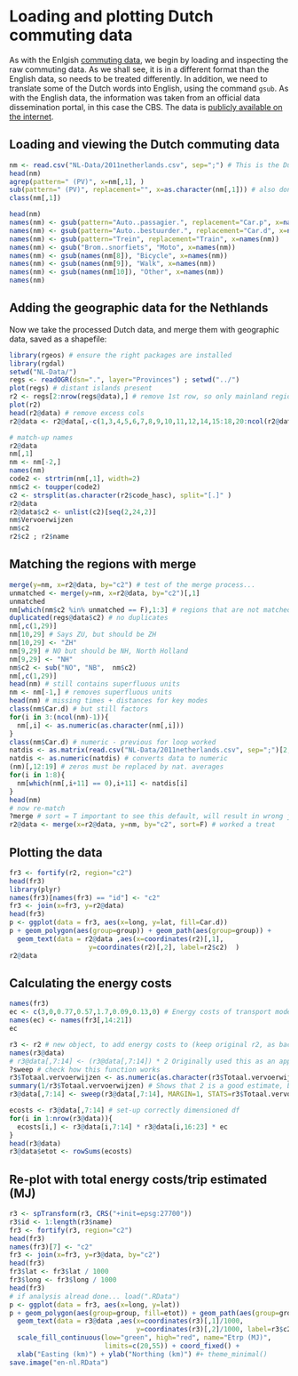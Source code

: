 Loading and plotting Dutch commuting data
=====
As with the Enlgish [commuting data](http://rpubs.com/RobinLovelace/7178), we begin by loading and inspecting the raw commuting data. As we shall see, it is in a different format than the English data, so needs to be treated differently. In addition, we need to translate some of the Dutch words into English, using the command `gsub`. As with the English data, the information was taken from an official data dissemination portal, in this case the CBS. The data is [publicly available on the internet](http://statline.cbs.nl/StatWeb/publication/?DM=SLNL&PA=81129ned&D1=0-1,3&D2=0&D3=a&D4=1&D5=0-12&D6=a&HDR=T&STB=G1,G2,G3,G4,G5&VW=T).

Loading and viewing the Dutch commuting data
-----------

```r
nm <- read.csv("NL-Data/2011netherlands.csv", sep=";") # This is the Dutch commuting data, downloaded from the CBS
head(nm)
agrep(pattern=" (PV)", x=nm[,1], )
sub(pattern=" (PV)", replacement="", x=as.character(nm[,1])) # also don't work... calc
class(nm[,1])

head(nm)
names(nm) <- gsub(pattern="Auto..passagier.", replacement="Car.p", x=names(nm))
names(nm) <- gsub(pattern="Auto..bestuurder.", replacement="Car.d", x=names(nm))
names(nm) <- gsub(pattern="Trein", replacement="Train", x=names(nm))
names(nm) <- gsub("Brom..snorfiets", "Moto", x=names(nm))
names(nm) <- gsub(names(nm[8]), "Bicycle", x=names(nm))
names(nm) <- gsub(names(nm[9]), "Walk", x=names(nm))
names(nm) <- gsub(names(nm[10]), "Other", x=names(nm))
names(nm)
```

Adding the geographic data for the Nethlands 
-----
Now we take the processed Dutch data, and merge them with geographic data, saved as a shapefile:
```r
library(rgeos) # ensure the right packages are installed
library(rgdal)
setwd("NL-Data/")
regs <- readOGR(dsn=".", layer="Provinces") ; setwd("../")
plot(regs) # distant islands present
r2 <- regs[2:nrow(regs@data),] # remove 1st row, so only mainland regions present
plot(r2)
head(r2@data) # remove excess cols
r2@data <- r2@data[,-c(1,3,4,5,6,7,8,9,10,11,12,14,15:18,20:ncol(r2@data))]

# match-up names
r2@data
nm[,1]
nm <- nm[-2,]
names(nm)
code2 <- strtrim(nm[,1], width=2)
nm$c2 <- toupper(code2)
c2 <- strsplit(as.character(r2$code_hasc), split="[.]" )
r2@data
r2@data$c2 <- unlist(c2)[seq(2,24,2)]
nm$Vervoerwijzen
nm$c2
r2$c2 ; r2$name
```

Matching the regions with merge
------
```r
merge(y=nm, x=r2@data, by="c2") # test of the merge process...
unmatched <- merge(y=nm, x=r2@data, by="c2")[,1]
unmatched
nm[which(nm$c2 %in% unmatched == F),1:3] # regions that are not matched 1st time
duplicated(regs@data$c2) # no duplicates
nm[,c(1,29)]
nm[10,29] # Says ZU, but should be ZH
nm[10,29] <- "ZH"
nm[9,29] # NO but should be NH, North Holland
nm[9,29] <- "NH"
nm$c2 <- sub("NO", "NB",  nm$c2)
nm[,c(1,29)]
head(nm) # still contains superfluous units
nm <- nm[-1,] # removes superfluous units
head(nm) # missing times + distances for key modes
class(nm$Car.d) # but still factors
for(i in 3:(ncol(nm)-1)){
  nm[,i] <- as.numeric(as.character(nm[,i]))
}
class(nm$Car.d) # numeric - previous for loop worked
natdis <- as.matrix(read.csv("NL-Data/2011netherlands.csv", sep=";")[2,12:19])
natdis <- as.numeric(natdis) # converts data to numeric
(nm)[,12:19] # zeros must be replaced by nat. averages
for(i in 1:8){
  nm[which(nm[,i+11] == 0),i+11] <- natdis[i]
}
head(nm)
# now re-match
?merge # sort = T important to see this default, will result in wrong join if not overridden 
r2@data <- merge(x=r2@data, y=nm, by="c2", sort=F) # worked a treat
```

Plotting the data
-------

```r
fr3 <- fortify(r2, region="c2")
head(fr3)
library(plyr)
names(fr3)[names(fr3) == "id"] <- "c2"
fr3 <- join(x=fr3, y=r2@data)
head(fr3)
p <- ggplot(data = fr3, aes(x=long, y=lat, fill=Car.d))
p + geom_polygon(aes(group=group)) + geom_path(aes(group=group)) + 
  geom_text(data = r2@data ,aes(x=coordinates(r2)[,1],
                    y=coordinates(r2)[,2], label=r2$c2)  )
r2@data
```

Calculating the energy costs
-----
```r
names(fr3)
ec <- c(3,0,0.77,0.57,1.7,0.09,0.13,0) # Energy costs of transport modes, in order 
names(ec) <- names(fr3[,14:21])
ec

r3 <- r2 # new object, to add energy costs to (keep original r2, as backup)
names(r3@data)
# r3@data[,7:14] <- (r3@data[,7:14]) * 2 Originally used this as an approximation - multiply by 2
?sweep # check how this function works
r3$Totaal.vervoerwijzen <- as.numeric(as.character(r3$Totaal.vervoerwijzen))
summary(1/r3$Totaal.vervoerwijzen) # Shows that 2 is a good estimate, but out by an average of 3.7%
r3@data[,7:14] <- sweep(r3@data[,7:14], MARGIN=1, STATS=r3$Totaal.vervoerwijzen, FUN="/" ) # true proportions

ecosts <- r3@data[,7:14] # set-up correctly dimensioned df
for(i in 1:nrow(r3@data)){
  ecosts[i,] <- r3@data[i,7:14] * r3@data[i,16:23] * ec
}
head(r3@data)
r3@data$etot <- rowSums(ecosts)
```

Re-plot with total energy costs/trip estimated (MJ)
-------
```r
r3 <- spTransform(r3, CRS("+init=epsg:27700"))
r3$id <- 1:length(r3$name)
fr3 <- fortify(r3, region="c2")
head(fr3)
names(fr3)[7] <- "c2"
fr3 <- join(x=fr3, y=r3@data, by="c2")
head(fr3)
fr3$lat <- fr3$lat / 1000
fr3$long <- fr3$long / 1000
head(fr3)
# if analysis alread done... load(".RData")
p <- ggplot(data = fr3, aes(x=long, y=lat))
p + geom_polygon(aes(group=group, fill=etot)) + geom_path(aes(group=group)) + 
  geom_text(data = r3@data ,aes(x=coordinates(r3)[,1]/1000,
                                y=coordinates(r3)[,2]/1000, label=r3$c2), color = "blue") +
  scale_fill_continuous(low="green", high="red", name="Etrp (MJ)",
                        limits=c(20,55)) + coord_fixed() +
  xlab("Easting (km)") + ylab("Northing (km)") #+ theme_minimal()
save.image("en-nl.RData")
```

